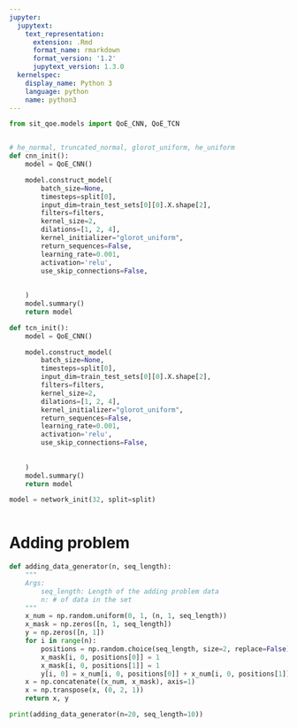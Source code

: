 ```yaml
---
jupyter:
  jupytext:
    text_representation:
      extension: .Rmd
      format_name: rmarkdown
      format_version: '1.2'
      jupytext_version: 1.3.0
  kernelspec:
    display_name: Python 3
    language: python
    name: python3
---
```


```python
from sit_qoe.models import QoE_CNN, QoE_TCN
```

```python

```

```python
# he_normal, truncated_normal, glorot_uniform, he_uniform
def cnn_init():
    model = QoE_CNN()

    model.construct_model(
        batch_size=None,
        timesteps=split[0],
        input_dim=train_test_sets[0][0].X.shape[2],
        filters=filters,
        kernel_size=2,
        dilations=[1, 2, 4],
        kernel_initializer="glorot_uniform",
        return_sequences=False,
        learning_rate=0.001,
        activation='relu',
        use_skip_connections=False,
        
        
    )
    model.summary()
    return model

def tcn_init():
    model = QoE_CNN()

    model.construct_model(
        batch_size=None,
        timesteps=split[0],
        input_dim=train_test_sets[0][0].X.shape[2],
        filters=filters,
        kernel_size=2,
        dilations=[1, 2, 4],
        kernel_initializer="glorot_uniform",
        return_sequences=False,
        learning_rate=0.001,
        activation='relu',
        use_skip_connections=False,
        
        
    )
    model.summary()
    return model

model = network_init(32, split=split)
```

```python

```

# Adding problem

```python
def adding_data_generator(n, seq_length):
    """
    Args:
        seq_length: Length of the adding problem data
        n: # of data in the set
    """
    x_num = np.random.uniform(0, 1, (n, 1, seq_length))
    x_mask = np.zeros([n, 1, seq_length])
    y = np.zeros([n, 1])
    for i in range(n):
        positions = np.random.choice(seq_length, size=2, replace=False)
        x_mask[i, 0, positions[0]] = 1
        x_mask[i, 0, positions[1]] = 1
        y[i, 0] = x_num[i, 0, positions[0]] + x_num[i, 0, positions[1]]
    x = np.concatenate((x_num, x_mask), axis=1)
    x = np.transpose(x, (0, 2, 1))
    return x, y

print(adding_data_generator(n=20, seq_length=10))
```

```python

```
